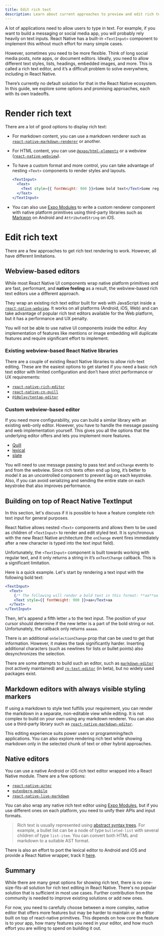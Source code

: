 ```yaml
---
title: Edit rich text
description: Learn about current approaches to preview and edit rich text in React Native.
---
```


A lot of applications need to allow users to type in text. For example, if you want to build a messaging or social media app, you will probably rely heavily on text inputs. React Native has a built-in `<TextInput>` component to implement this without much effort for many simple cases.

However, sometimes you need to be more flexible. Think of long social media posts, note apps, or document editors. Ideally, you need to allow different text styles, lists, headings, embedded images, and more. This is called a rich text editor, and it’s a difficult problem to solve everywhere, including in React Native.

There’s currently no default solution for that in the React Native ecosystem. In this guide, we explore some options and promising approaches, each with its own tradeoffs.

# Render rich text

There are a lot of good options to display rich text:

- For markdown content, you can use a markdown renderer such as [`react-native-markdown-renderer`](https://github.com/jonasmerlin/react-native-markdown-display) or another.

- For HTML content, you can use [`@expo/html-elements`](https://www.npmjs.com/package/@expo/html-elements) or a webview ([`react-native-webview`](/versions/latest/sdk/webview/)).

- To have a custom format and more control, you can take advantage of nesting `<Text>` components to render styles and layouts.

  ```jsx
  <TextInput>
    <Text>
      <Text style={{ fontWeight: 900 }}>Some bold text</Text>Some regular text
    </Text>
  </TextInput>
  ```

- You can also use [Expo Modules](/modules/overview/) to write a custom renderer component with native platform primitives using third-party libraries such as [Markwon](https://github.com/noties/Markwon) on Android and `AttributedString` on iOS.

# Edit rich text

There are a few approaches to get rich text rendering to work. However, all have different limitations.

## Webview-based editors

While most React Native UI components wrap native platform primitives and are fast, performant, and **native feeling** as a result, the webview-based rich text editors use a different approach.

They wrap an existing rich text editor built for web with JavaScript inside a [`react-native-webview`](https://docs.expo.dev/versions/latest/sdk/webview/). It works on all platforms (Android, iOS, Web) and can take advantage of popular rich text editors available for the Web platform, but it has a performance and UX penalty.

You will not be able to use native UI components inside the editor. Any implementation of features like mentions or image embedding will duplicate features and require significant effort to implement.

### Existing webview-based React Native libraries

There are a couple of existing React Native libraries to allow rich-text editing. These are the easiest options to get started if you need a basic rich text editor with limited configuration and don’t have strict performance or UX requirements:

- [`react-native-rich-editor`](https://github.com/wxik/react-native-rich-editor)
- [`react-native-cn-quill`](https://github.com/imnapo/react-native-cn-quill)
- [`@10play/tentap-editor`](https://github.com/10play/10Tap-Editor)

### Custom webview-based editor

If you need more configurability, you can build a similar library with an existing web-only editor. However, you have to handle the message passing and web implementation yourself. This gives you all the options that the underlying editor offers and lets you implement more features.

- [Quill](https://quilljs.com/)
- [lexical](https://github.com/facebook/lexical)
- [slate](https://github.com/ianstormtaylor/slate)

You will need to use message passing to pass text and `onChange` events to and from the webview. Since rich texts often end up long, it’s better to model it as an uncontrolled component to prevent lag on each keystroke. Also, if you can avoid serializing and sending the entire state on each keystroke that also improves performance.

## Building on top of React Native TextInput

In this section, let's discuss if it is possible to have a feature complete rich text input for general purposes.

React Native allows nested `<Text>` components and allows them to be used as children of `<TextInput>` to render and edit styled text. It is synchronous with the new React Native architecture (the `onChange` event fires immediately after a new character is typed into the text input field).

Unfortunately, the `<TextInput>` component is built towards working with regular text, and it only returns a string in it’s `onTextChange` callback. This is a significant limitation.

Here is a quick example. Let's start by rendering a text input with the following bold text:

```jsx
<TextInput>
  <Text>
    {/* The following will render a bold text in this format: **aa**aa */}
    <Text style={{ fontWeight: 900 }}>aa</Text>aa
  </Text>
</TextInput>
```

Then, let's append a fifth letter `a` to the text input. The position of your cursor should determine if the new letter is a part of the bold string or not. Unfortunately, the callback only returns `aaaaa`.

There is an additional `onSelectionChange` prop that can be used to get that information. However, it makes the task significantly harder. Inserting additional characters (such as newlines for lists or bullet points) also desynchronizes the selection.

There are some attempts to build such an editor, such as [`markdown-editor`](https://github.com/shakogegia/markdown-editor) (not actively maintained) and [`rn-text-editor`](https://github.com/amjadbouhouch/rn-text-editor) (in beta), but no widely used packages exist.

## Markdown editors with always visible styling markers

If using a markdown to style text fulfills your requirement, you can render the markdown in a separate, non-editable view while editing. It is not complex to build on your own using any markdown renderer. You can also use a third-party library such as [`react-native-markdown-editor`](https://github.com/kunall17/react-native-markdown-editor).

This editing experience suits power users or programming/tech applications. You can also explore rendering rich text while showing markdown only in the selected chunk of text or other hybrid approaches.

## Native editors

You can use a native Android or iOS rich text editor wrapped into a React Native module. There are a few options:

- [`react-native-aztec`](https://github.com/WordPress/gutenberg/tree/trunk/packages/react-native-aztec)
- [`gutenberg-mobile`](https://github.com/wordpress-mobile/gutenberg-mobile)
- [`react-native-live-markdown`](https://github.com/Expensify/react-native-live-markdown)

You can also wrap any native rich text editor using [Expo Modules](/modules/overview/), but if you use different ones on each platform, you need to unify their APIs and input formats.

> Rich text is usually represented using [abstract syntax trees](https://en.wikipedia.org/wiki/Abstract_syntax_tree). For example, a bullet list can be a node of type `bulleted-list` with several children of type `list-item`. You can convert both HTML and markdown to a suitable AST format.

There is also an effort to port the lexical editor to Android and iOS and provide a React Native wrapper, track it [here](https://github.com/facebook/lexical/discussions/2410).

## Summary

While there are many great options for showing rich text, there is no one-size-fits-all solution for rich text editing in React Native. There's no popular solution that is sufficient in most use cases. Further contribution from the community is needed to improve existing solutions or add new ones.

For now, you need to carefully choose between a more complex, native editor that offers more features but may be harder to maintain or an editor built on top of react-native primitives. This depends on how core the feature is to your app, how many features you need in your editor, and how much effort you are willing to spend on building it out.
